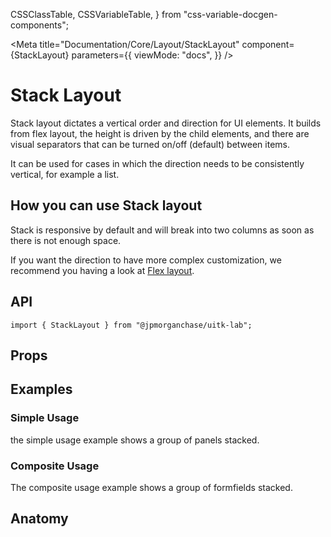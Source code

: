   CSSClassTable,
  CSSVariableTable,
} from "css-variable-docgen-components";

<Meta
  title="Documentation/Core/Layout/StackLayout"
  component={StackLayout}
  parameters={{
    viewMode: "docs",
  }}
/>

# Stack Layout

Stack layout dictates a vertical order and direction for UI elements.
It builds from flex layout, the height is driven by the child elements, and there are visual separators that can be turned on/off (default) between items.

It can be used for cases in which the direction needs to be consistently vertical, for example a list.

<Canvas>
  <Story id="core-layout-stacklayout--default-stack-layout" />
</Canvas>

## How you can use Stack layout

Stack is responsive by default and will break into two columns as soon as there is not enough space.

If you want the direction to have more complex customization, we recommend you having a look at [Flex layout](?path=/docs/layout-docs-lab-flexlayout--page).

## API

```
import { StackLayout } from "@jpmorganchase/uitk-lab";
```

## Props

<ArgsTable of={StackLayout} />

## Examples

### Simple Usage

the simple usage example shows a group of panels stacked.

<Canvas>
  <Story id="core-layout-stacklayout--stack-layout-simple-usage" />
</Canvas>

### Composite Usage

The composite usage example shows a group of formfields stacked.

<Canvas>
  <Story id="core-layout-stacklayout--stack-layout-composite" />
</Canvas>

## Anatomy

<Canvas>
  <ComponentAnatomy showControls={false}>
    <StackLayout style={{ border: 'dashed 1px black', padding: '1rem'}}>
      <FlexItem style={{ border: 'dashed 1px black', padding: '1rem'}}/>
      <FlexItem style={{ border: 'dashed 1px black', padding: '1rem'}}/>
    </StackLayout>
  </ComponentAnatomy>
</Canvas>
